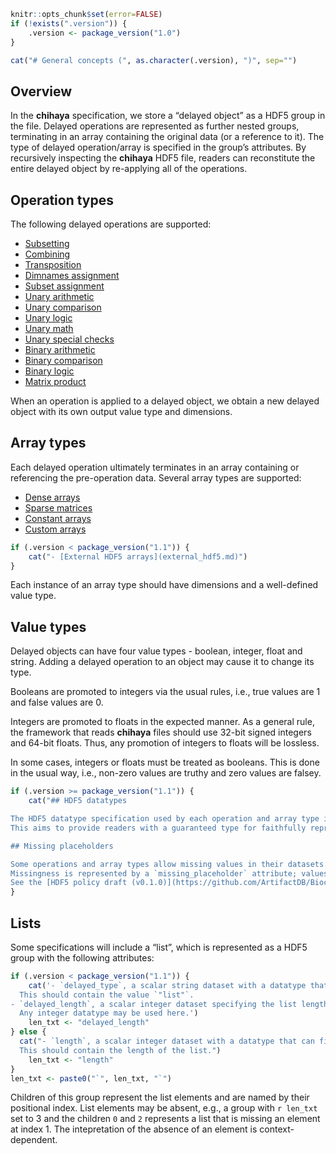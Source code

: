 ```r
knitr::opts_chunk$set(error=FALSE)
if (!exists(".version")) {
    .version <- package_version("1.0")
}
```

```r
cat("# General concepts (", as.character(.version), ")", sep="")
```

## Overview 

In the **chihaya** specification, we store a "delayed object" as a HDF5 group in the file.
Delayed operations are represented as further nested groups, terminating in an array containing the original data (or a reference to it).
The type of delayed operation/array is specified in the group's attributes.
By recursively inspecting the **chihaya** HDF5 file, readers can reconstitute the entire delayed object by re-applying all of the operations.

## Operation types

The following delayed operations are supported:

- [Subsetting](subset.md)
- [Combining](combine.md)
- [Transposition](transpose.md)
- [Dimnames assignment](dimnames.md)
- [Subset assignment](subset_assignment.md)
- [Unary arithmetic](unary_arithmetic.md)
- [Unary comparison](unary_comparison.md)
- [Unary logic](unary_logic.md)
- [Unary math](unary_math.md)
- [Unary special checks](unary_special_check.md)
- [Binary arithmetic](binary_arithmetic.md)
- [Binary comparison](binary_comparison.md)
- [Binary logic](binary_logic.md)
- [Matrix product](matrix_product.md)

When an operation is applied to a delayed object, we obtain a new delayed object with its own output value type and dimensions.

## Array types

Each delayed operation ultimately terminates in an array containing or referencing the pre-operation data.
Several array types are supported:

- [Dense arrays](dense_array.md)
- [Sparse matrices](sparse_matrix.md)
- [Constant arrays](constant_array.md)
- [Custom arrays](custom_array.md)
```r
if (.version < package_version("1.1")) {
    cat("- [External HDF5 arrays](external_hdf5.md)")
}
```

Each instance of an array type should have dimensions and a well-defined value type.

## Value types

Delayed objects can have four value types - boolean, integer, float and string.
Adding a delayed operation to an object may cause it to change its type.

Booleans are promoted to integers via the usual rules, i.e., true values are 1 and false values are 0.

Integers are promoted to floats in the expected manner.
As a general rule, the framework that reads **chihaya** files should use 32-bit signed integers and 64-bit floats.
Thus, any promotion of integers to floats will be lossless.

In some cases, integers or floats must be treated as booleans.
This is done in the usual way, i.e., non-zero values are truthy and zero values are falsey.

```r
if (.version >= package_version("1.1")) {
    cat("## HDF5 datatypes 

The HDF5 datatype specification used by each operation and array type is based on the [HDF5 policy draft (v0.1.0)](https://github.com/ArtifactDB/Bioc-HDF5-policy/tree/v0.1.0).
This aims to provide readers with a guaranteed type for faithfully representing the data in memory.

## Missing placeholders

Some operations and array types allow missing values in their datasets.
Missingness is represented by a `missing_placeholder` attribute; values in the dataset equal to this placeholder are considered to be missing.
See the [HDF5 policy draft (v0.1.0)](https://github.com/ArtifactDB/Bioc-HDF5-policy/tree/v0.1.0) for more details.")
}
```

## Lists

Some specifications will include a "list", which is represented as a HDF5 group with the following attributes:

```r
if (.version < package_version("1.1")) {
    cat('- `delayed_type`, a scalar string dataset with a datatype that can be represented by a UTF-8 encoded string.
  This should contain the value `"list"`.
- `delayed_length`, a scalar integer dataset specifying the list length.
  Any integer datatype may be used here.')
    len_txt <- "delayed_length"
} else {
  cat("- `length`, a scalar integer dataset with a datatype that can fit into a 64-bit unsigned integer.
  This should contain the length of the list.")
    len_txt <- "length"
}
len_txt <- paste0("`", len_txt, "`")
```

Children of this group represent the list elements and are named by their positional index.
List elements may be absent, e.g., a group with `r len_txt` set to 3 and the children `0` and `2` represents a list that is missing an element at index 1.
The intepretation of the absence of an element is context-dependent.
